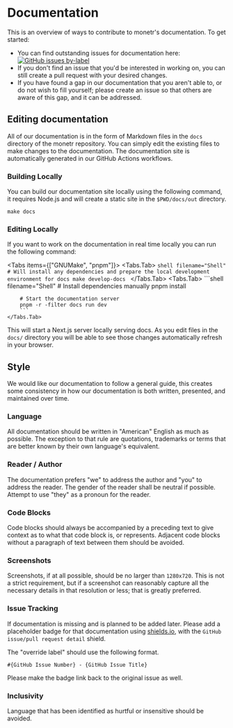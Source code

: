 
# Documentation

This is an overview of ways to contribute to monetr's documentation. To get started:

- You can find outstanding issues for documentation
  here: [![GitHub issues by-label](https://img.shields.io/github/issues/monetr/monetr/documentation)](https://github.com/monetr/monetr/issues?q=is%3Aopen+is%3Aissue+label%3Adocumentation)
- If you don't find an issue that you'd be interested in working on, you can still create a pull request with your
  desired changes.
- If you have found a gap in our documentation that you aren't able to, or do not wish to fill yourself; please create
  an issue so that others are aware of this gap, and it can be addressed.

## Editing documentation

All of our documentation is in the form of Markdown files in the `docs` directory of the monetr repository. You can
simply edit the existing files to make changes to the documentation. The documentation site is automatically generated
in our GitHub Actions workflows.

### Building Locally

You can build our documentation site locally using the following command, it requires Node.js and will create a static
site in the `$PWD/docs/out` directory.

```shell filename="Shell"
make docs
```

### Editing Locally

If you want to work on the documentation in real time locally you can run the following command:

<Tabs items={["GNUMake", "pnpm"]}>
    <Tabs.Tab>
        ```shell filename="Shell"
        # Will install any dependencies and prepare the local development environment for docs
        make develop-docs
        ```
    </Tabs.Tab>
    <Tabs.Tab>
        ```shell filename="Shell"
        # Install dependencies manually
        pnpm install

        # Start the documentation server
        pnpm -r -filter docs run dev
        ```
    </Tabs.Tab>
</Tabs>

This will start a Next.js server locally serving docs. As you edit files in the `docs/` directory you will be able to
see those changes automatically refresh in your browser.

## Style

We would like our documentation to follow a general guide, this creates some consistency in how our documentation is
both written, presented, and maintained over time.

### Language

All documentation should be written in "American" English as much as possible. The exception to that rule are
quotations, trademarks or terms that are better known by their own language's equivalent.

### Reader / Author

The documentation prefers "we" to address the author and "you" to address the reader. The gender of the reader shall be
neutral if possible. Attempt to use "they" as a pronoun for the reader.

### Code Blocks

Code blocks should always be accompanied by a preceding text to give context as to what that code block is, or
represents. Adjacent code blocks without a paragraph of text between them should be avoided.

### Screenshots

Screenshots, if at all possible, should be no larger than `1280x720`. This is not a strict requirement, but if a
screenshot can reasonably capture all the necessary details in that resolution or less; that is greatly preferred.

### Issue Tracking

If documentation is missing and is planned to be added later. Please add a placeholder badge for that documentation
using [shields.io](https://shields.io/category/issue-tracking), with the `GitHub issue/pull request detail` shield.

The "override label" should use the following format.

```text filename="Label Format"
#{GitHub Issue Number} - {GitHub Issue Title}
```

Please make the badge link back to the original issue as well.

### Inclusivity

Language that has been identified as hurtful or insensitive should be avoided.

